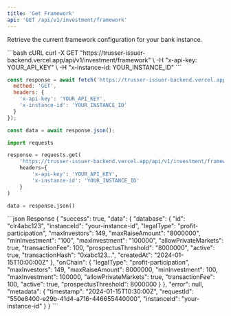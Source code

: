 ```yaml
---
title: 'Get Framework'
api: 'GET /api/v1/investment/framework'
---
```


Retrieve the current framework configuration for your bank instance.

<RequestExample>
```bash cURL
curl -X GET "https://trusser-issuer-backend.vercel.app/api/v1/investment/framework" \
  -H "x-api-key: YOUR_API_KEY" \
  -H "x-instance-id: YOUR_INSTANCE_ID"
```

```javascript JavaScript
const response = await fetch('https://trusser-issuer-backend.vercel.app/api/v1/investment/framework', {
  method: 'GET',
  headers: {
    'x-api-key': 'YOUR_API_KEY',
    'x-instance-id': 'YOUR_INSTANCE_ID'
  }
});

const data = await response.json();
```

```python Python
import requests

response = requests.get(
    'https://trusser-issuer-backend.vercel.app/api/v1/investment/framework',
    headers={
        'x-api-key': 'YOUR_API_KEY',
        'x-instance-id': 'YOUR_INSTANCE_ID'
    }
)

data = response.json()
```
</RequestExample>

<ResponseExample>
```json Response
{
  "success": true,
  "data": {
    "database": {
      "id": "clr4abc123",
      "instanceId": "your-instance-id",
      "legalType": "profit-participation",
      "maxInvestors": 149,
      "maxRaiseAmount": "8000000",
      "minInvestment": "100",
      "maxInvestment": "100000",
      "allowPrivateMarkets": true,
      "transactionFee": 100,
      "prospectusThreshold": "8000000",
      "active": true,
      "transactionHash": "0xabc123...",
      "createdAt": "2024-01-15T10:00:00Z"
    },
    "onChain": {
      "legalType": "profit-participation",
      "maxInvestors": 149,
      "maxRaiseAmount": 8000000,
      "minInvestment": 100,
      "maxInvestment": 100000,
      "allowPrivateMarkets": true,
      "transactionFee": 100,
      "active": true,
      "prospectusThreshold": 8000000
    }
  },
  "error": null,
  "metadata": {
    "timestamp": "2024-01-15T10:30:00Z",
    "requestId": "550e8400-e29b-41d4-a716-446655440000",
    "instanceId": "your-instance-id"
  }
}
```
</ResponseExample>